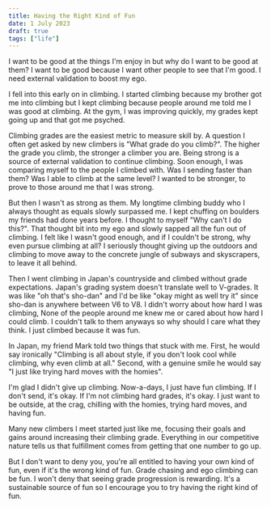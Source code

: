 ```yaml
---
title: Having the Right Kind of Fun
date: 1 July 2023
draft: true
tags: ["life"]
---
```


I want to be good at the things I'm enjoy in but why do I want to be good at them?
I want to be good because I want other people to see that I'm good.
I need external validation to boost my ego.

I fell into this early on in climbing.
I started climbing because my brother got me into climbing
but I kept climbing because people around me told me I was good at climbing.
At the gym, I was improving quickly, my grades kept going up and that got me psyched.

Climbing grades are the easiest metric to measure skill by.
A question I often get asked by new climbers is "What grade do you climb?".
The higher the grade you climb, the stronger a climber you are.
Being strong is a source of external validation to continue climbing.
Soon enough, I was comparing myself to the people I climbed with.
Was I sending faster than them? Was I able to climb at the same level?
I wanted to be stronger, to prove to those around me that I was strong.

But then I wasn't as strong as them.
My longtime climbing buddy who I always thought as equals slowly surpassed me.
I kept chuffing on boulders my friends had done years before.
I thought to myself "Why can't I do this?".
That thought bit into my ego and slowly sapped all the fun out of climbing.
I felt like I wasn't good enough, and if I couldn't be strong, why even pursue
climbing at all?
I seriously thought giving up the outdoors and climbing to move away
to the concrete jungle of subways and skyscrapers, to leave it all behind.

Then I went climbing in Japan's countryside and climbed without grade expectations.
Japan's grading system doesn't translate well to V-grades.
It was like "oh that's sho-dan" and I'd be like "okay might as well try it" since
sho-dan is anywhere between V6 to V8. I didn't worry about how hard I was climbing,
None of the people around me knew me or cared about how hard I could climb.
I couldn't talk to them anyways so why should I care what they think.
I just climbed because it was fun.

In Japan, my friend Mark told two things that stuck with me.
First, he would say ironically "Climbing is all about style, if you don't look cool while
climbing, why even climb at all."
Second, with a genuine smile he would say "I just like trying hard moves with the homies".

I'm glad I didn't give up climbing.
Now-a-days, I just have fun climbing.
If I don't send, it's okay. If I'm not climbing hard grades, it's okay.
I just want to be outside, at the crag, chilling with the homies, trying hard moves,
and having fun.

Many new climbers I meet started just like me, focusing their goals and gains around increasing their climbing grade.
Everything in our competitive nature tells us that fulfillment comes from getting that one
number to go up.

But I don't want to deny you, you're all entitled to having your own kind of fun,
even if it's the wrong kind of fun.
Grade chasing and ego climbing can be fun.
I won't deny that seeing grade progression is rewarding.
It's a sustainable source of fun so I encourage you to try having the right kind of fun.
